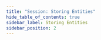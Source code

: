 ```yaml
---
title: "Session: Storing Entities"
hide_table_of_contents: true
sidebar_label: Storing Entities
sidebar_position: 2
---
```





<LanguageSwitcher supportedLanguages={supportedLanguages} />

<LanguageContent language="csharp">
   <StoringEntitiesCsharp />
</LanguageContent>

<LanguageContent language="java">
   <StoringEntitiesJava />
</LanguageContent>

<LanguageContent language="python">
   <StoringEntitiesPython />
</LanguageContent>

<LanguageContent language="php">
   <StoringEntitiesPhp />
</LanguageContent>

<LanguageContent language="nodejs">
   <StoringEntitiesNodejs />
</LanguageContent>


<!---
### Session
- [What is a Session and How Does it Work](../../client-api/session/what-is-a-session-and-how-does-it-work)
- [Opening a Session](../../client-api/session/opening-a-session)
- [Loading Entities](../../client-api/session/loading-entities)
- [Saving Changes](../../client-api/session/saving-changes)

### Querying
- [Query Overview](../../client-api/session/querying/how-to-query)
- [Basics](../../indexes/querying/query-index)

### Document Store
- [What is a Document Store](../../client-api/what-is-a-document-store)


-->